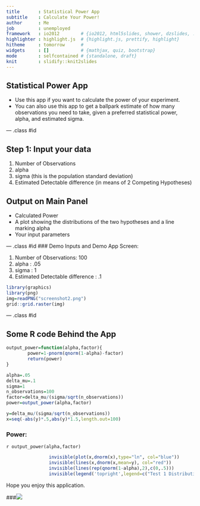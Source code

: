 ```yaml
---
title       : Statistical Power App
subtitle    : Calculate Your Power!
author      : Me
job         : unemployed
framework   : io2012        # {io2012, html5slides, shower, dzslides, ...}
highlighter : highlight.js  # {highlight.js, prettify, highlight}
hitheme     : tomorrow      # 
widgets     : []            # {mathjax, quiz, bootstrap}
mode        : selfcontained # {standalone, draft}
knit        : slidify::knit2slides
---
```


## Statistical Power App
 
- Use this app if you want to calculate the power of your experiment.
- You can also use this app to get a ballpark estimate of how many observations         you need to take, given a preferred statistical power, alpha, and estimated sigma.


--- .class #id 

## Step 1: Input your data

1. Number of Observations
2. alpha 
3. sigma (this is the population standard deviation) 
4. Estimated Detectable difference (in means of 2 Competing Hypotheses)

## Output on Main Panel
- Calculated Power
- A plot showing the distributions of the two hypotheses and a line marking alpha
- Your input parameters



--- .class #id
### Demo Inputs and Demo App Screen:

1. Number of Observations: 100
2. alpha : .05
3. sigma : 1 
4. Estimated Detectable difference : .1

```r
library(graphics)
library(png)
img=readPNG("screenshot2.png")
grid::grid.raster(img)
```



--- .class #id 

## Some R code Behind the App 

```r
output_power=function(alpha,factor){
        power=1-pnorm(qnorm(1-alpha)-factor)
        return(power)
}

alpha=.05
delta_mu=.1
sigma=1
n_observations=100
factor=delta_mu/(sigma/sqrt(n_observations))
power=output_power(alpha,factor)

y=delta_mu/(sigma/sqrt(n_observations))
x=seq(-abs(y)*.5,abs(y)*1.5,length.out=100)

```
### Power:

`r output_power(alpha,factor)`

```r

                invisible(plot(x,dnorm(x),type="ln", col="blue"))
                invisible(lines(x,dnorm(x,mean=y), col="red"))
                invisible(lines(rep(qnorm(1-alpha),2),c(0,.5)))
                invisible(legend('topright',legend=c("Test 1 Distribution", "Test 2 Distribution", "alpha"), col=c("blue","red","black"),lty=1,cex=.75))
```
Hope you enjoy this application.

###<img class= "center fit" src="assets/img/screenshot.png" />


